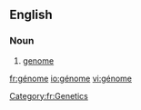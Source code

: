 ==English==

===Noun===
{{fr-noun|m}}

# [[genome]]

[[Category:fr:Genetics]]

[[fr:génome]]
[[io:génome]]
[[vi:génome]]